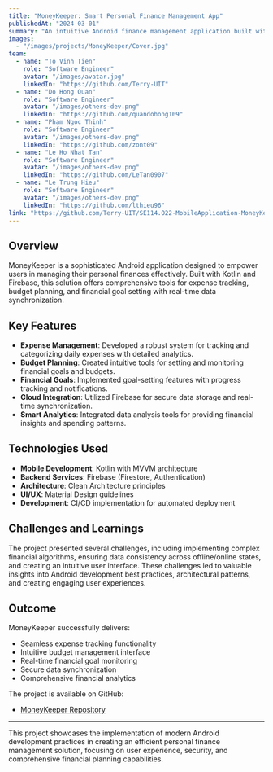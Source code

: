 ```yaml
---
title: "MoneyKeeper: Smart Personal Finance Management App"
publishedAt: "2024-03-01"
summary: "An intuitive Android finance management application built with Kotlin and Firebase, helping users track expenses and achieve financial goals through smart budgeting tools."
images:
  - "/images/projects/MoneyKeeper/Cover.jpg"
team:
  - name: "To Vinh Tien"
    role: "Software Engineer"
    avatar: "/images/avatar.jpg"
    linkedIn: "https://github.com/Terry-UIT"
  - name: "Do Hong Quan"
    role: "Software Engineer"
    avatar: "/images/others-dev.png"
    linkedIn: "https://github.com/quandohong109"
  - name: "Pham Ngoc Thinh"
    role: "Software Engineer"
    avatar: "/images/others-dev.png"
    linkedIn: "https://github.com/zont09"
  - name: "Le Ho Nhat Tan"
    role: "Software Engineer"
    avatar: "/images/others-dev.png"
    linkedIn: "https://github.com/LeTan0907"
  - name: "Le Trung Hieu"
    role: "Software Engineer"
    avatar: "/images/others-dev.png"
    linkedIn: "https://github.com/lthieu96"
link: "https://github.com/Terry-UIT/SE114.O22-MobileApplication-MoneyKeeper/"
---
```


## Overview

MoneyKeeper is a sophisticated Android application designed to empower users in managing their personal finances effectively. Built with Kotlin and Firebase, this solution offers comprehensive tools for expense tracking, budget planning, and financial goal setting with real-time data synchronization.

## Key Features

- **Expense Management**: Developed a robust system for tracking and categorizing daily expenses with detailed analytics.
- **Budget Planning**: Created intuitive tools for setting and monitoring financial goals and budgets.
- **Financial Goals**: Implemented goal-setting features with progress tracking and notifications.
- **Cloud Integration**: Utilized Firebase for secure data storage and real-time synchronization.
- **Smart Analytics**: Integrated data analysis tools for providing financial insights and spending patterns.

## Technologies Used

- **Mobile Development**: Kotlin with MVVM architecture
- **Backend Services**: Firebase (Firestore, Authentication)
- **Architecture**: Clean Architecture principles
- **UI/UX**: Material Design guidelines
- **Development**: CI/CD implementation for automated deployment

## Challenges and Learnings

The project presented several challenges, including implementing complex financial algorithms, ensuring data consistency across offline/online states, and creating an intuitive user interface. These challenges led to valuable insights into Android development best practices, architectural patterns, and creating engaging user experiences.

## Outcome

MoneyKeeper successfully delivers:

- Seamless expense tracking functionality
- Intuitive budget management interface
- Real-time financial goal monitoring
- Secure data synchronization
- Comprehensive financial analytics

The project is available on GitHub:
- [MoneyKeeper Repository](https://github.com/Terry-UIT/SE114.O22-MobileApplication-MoneyKeeper/)

---

This project showcases the implementation of modern Android development practices in creating an efficient personal finance management solution, focusing on user experience, security, and comprehensive financial planning capabilities. 
